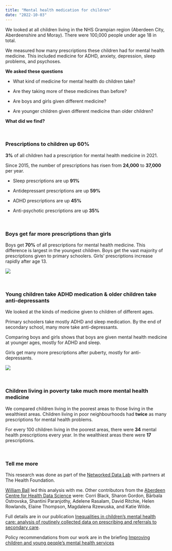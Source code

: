 ```yaml
---
title: "Mental health medication for children"
date: "2022-10-03"
---
```


We looked at all children living in the NHS Grampian region (Aberdeen City, Aberdeenshire and Moray). There were 100,000 people under age 18 in total.

We measured how many prescriptions these children had for mental health medicine. This included medicine for ADHD, anxiety, depression, sleep problems, and psychoses.

**We asked these questions**

-   What kind of medicine for mental health do children take?

-   Are they taking more of these medicines than before?

-   Are boys and girls given different medicine?

-   Are younger children given different medicine than older children?

**What did we find?**

<br>

### Prescriptions to children up 60%

**3%** of all children had a prescription for mental health medicine in 2021.  

Since 2015, the number of prescriptions has risen from **24,000** to **37,000** per year.  

-   Sleep prescriptions are up **91%**

-   Antidepressant prescriptions are up **59%**

-   ADHD prescriptions are up **45%**

-   Anti-psychotic prescriptions are up **35%**  

<br>

### Boys get far more prescriptions than girls  

Boys get **70%** of all prescriptions for mental health medicine. This difference is largest in the youngest children. Boys get the vast majority of prescriptions given to primary schoolers. Girls' prescriptions increase rapidly after age 13.  

![](rx_by_age.png)

<br>

### Young children take ADHD medication & older children take anti-depressants 

We looked at the kinds of medicine given to children of different ages.  

Primary schoolers take mostly ADHD and sleep medication. By the end of secondary school, many more take anti-depressants.  

Comparing boys and girls shows that boys are given mental health medicine at younger ages, mostly for ADHD and sleep.  

Girls get many more prescriptions after puberty, mostly for anti-depressants.  

![](rx_by_type_by_age.png)  

<br>

### Children living in poverty take much more mental health medicine  

We compared children living in the poorest areas to those living in the wealthiest areas. Children living in poor neighbourhoods had **twice** as many prescriptions for mental health problems.  

For every 100 children living in the poorest areas, there were **34** mental health prescriptions every year. In the wealthiest areas there were **17** prescriptions.  

<br>

### Tell me more

This research was done as part of the [Networked Data Lab](https://www.health.org.uk/publications/reports/improving-children-and-young-peoples-mental-health-services) with partners at The Health Foundation.  

[William Ball](https://twitter.com/WillBall12/status/1537791501102723072) led this analysis with me. Other contributors from the [Aberdeen Centre for Health Data Science](https://www.abdn.ac.uk/achds/) were: Corri Black, Sharon Gordon, Bārbala Ostrovska, Shantini Paranjothy, Adelene Rasalam, David Ritchie, Helen Rowlands, Elaine Thompson, Magdalena Rzewuska, and Katie Wilde.  

Full details are in our publication [Inequalities in children’s mental health care: analysis of routinely collected data on prescribing and referrals to secondary care](https://www.medrxiv.org/content/10.1101/2022.06.14.22276082v2).  

Policy recommendations from our work are in the briefing [Improving children and young people’s mental health services](https://www.health.org.uk/publications/reports/improving-children-and-young-peoples-mental-health-services)

